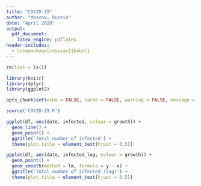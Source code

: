 ```yaml
---
title: "COVID-19"
author: "Moscow, Russia"
date: "April 2020"
output: 
  pdf_document:
    latex_engine: pdflatex
header-includes:
  - \usepackage[russian]{babel}
---
```


```r
rm(list = ls())

library(knitr)
library(dplyr)
library(ggplot2)

opts_chunk$set(echo = FALSE, cache = FALSE, warning = FALSE, message = FALSE)

source('COVID-19.R')
```

```r
ggplot(df, aes(date, infected, colour = growth)) +
  geom_line() +
  geom_point() +
  ggtitle('Total number of infected') +
  theme(plot.title = element_text(hjust = 0.5))
```

```r
ggplot(df, aes(date, infected_log, colour = growth)) +
  geom_point() +
  geom_smooth(method = lm, formula = y ~ x) +
  ggtitle('Total number of infected (log)') +
  theme(plot.title = element_text(hjust = 0.5))
```
